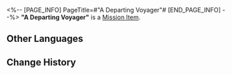 <%-- [PAGE_INFO]
PageTitle=#"A Departing Voyager"#
[END_PAGE_INFO] --%>
{{Item Infobox
|id          = 140266
|image       = Item A Departing Voyager.png
|type        = Mission Item
|invCategory = Missions
|rarity      = 3
|effect      = 
|description = A scene you photographed. It seems to be that of a father and son parting.
}}
{{Description|''"I'm going to buy some oranges for you. Stay here and don't wander off, okay?"''}}
'''"A Departing Voyager"''' is a [[Mission Item]].

==Other Languages==
{{Other Languages
|en   = "A Departing Voyager"
|zhs  = 「告别家人的远行者」
|zht  = 「告別家人的遠行者」
|ja   = 「家族と別れて遠くへ行く者」
|ko   = 「가족과 작별하는 먼 길의 여행자」
|es   = "Un viajero se despide de su familia"
|fr   = « Départ du voyageur »
|ru   = «Прощание путешественника»
|th   = "นักเดินทางที่ต้องจากลาครอบครัว"
|vi   = "Nhà Du Hành Từ Biệt Người Nhà"
|de   = „Ein Reisender nimmt Abschied von seiner Familie“
|id   = "Pelancong yang Meninggalkan Keluarganya"
|pt   = "Um Viajante de Partida"
}}

==Change History==
{{Change History|1.2}}